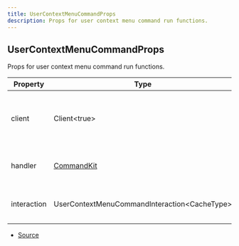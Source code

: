 ```yaml
---
title: UserContextMenuCommandProps
description: Props for user context menu command run functions.
---
```


## UserContextMenuCommandProps

Props for user context menu command run functions.

| Property    | Type                                          | Value | Description                                               |
| ----------- | --------------------------------------------- | ----- | --------------------------------------------------------- |
| client      | Client\<true>                                 | N/A   | The Discord.js client object that CommandKit is handling. |
| handler     | [CommandKit](/docs/classes/CommandKit)        | N/A   | The current CommandKit handler instance.                  |
| interaction | UserContextMenuCommandInteraction\<CacheType> | N/A   | The current command interaction object.                   |

- [Source](https://github.com/underctrl-io/commandkit/blob/6ce87cba44f953b46a72430cb1272818640529f4/packages/commandkit/src/types.ts#L167)
